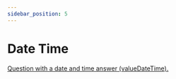```yaml
---
sidebar_position: 5
---
```


# Date Time

[Question with a date and time answer (valueDateTime).](https://hl7.org/fhir/r4/codesystem-item-type.html#item-type-dateTime)

